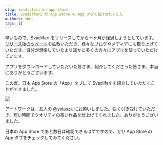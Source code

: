 ```yaml
---
slug: svadilfari-on-app-store
title: Svadilfari が App Store の App タブで紹介されました
authors: shun
tags: []
---
```


早いもので、Svadilfari をリリースしてから一ヶ月が経過しようとしています。[リリース後のツイート](https://twitter.com/shun_kashiwa/status/1440093614688780289)を拡散いただき、様々なブログやメディアにも取り上げていただき、自分が想像していたより遥かに多くの方々にアプリを使っていただけています。

アプリをダウンロードしていただいた皆さま、紹介してくださった皆さま、本当にありがとうございます。

この度、日本 App Store の「App」タブにて Svadilfari を紹介していただくことができました。


<div style={{ textAlign: "center" }}>
  <img style={{ maxWidth: "300px" }} src={appStoreImage} />
</div>

アートワークは、友人の [@yotaszk](https://twitter.com/yotaszk) にお願いしました。快く引き受けていただき、短い時間でクオリティの高い作品を仕上げてくれました。ありがとうございました。

日本の App Store であと数日は確認できるはずですので、ぜひ App Store の App タブをチェックしてみてください。
